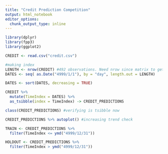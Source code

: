 ```yaml
---
title: "Credit Prediction Competition"
output: html_notebook
editor_options: 
  chunk_output_type: inline
---
```


```r
library(dplyr)
library(fpp3)
library(ggplot2)
```

```r
CREDIT <- read.csv("credit.csv")

#making index
LENGTH <- nrow(CREDIT) #492 observations. Need nrow since matrix to get 492 
DATES <- seq( as.Date("4999/1/1"), by = "day", length.out = LENGTH) 

DATES <- sort(DATES, decreasing = TRUE)

CREDIT %>% 
  mutate(TimeIndex = DATES) %>% 
  as_tsibble(index = TimeIndex) -> CREDIT_PREDICTIONS

class(CREDIT_PREDICTIONS) #verifying is tsibble now

CREDIT_PREDICTIONS %>% autoplot() #increasing trend check
```

```r
TRAIN <- CREDIT_PREDICTIONS %>% 
  filter(TimeIndex <= ymd("4999/12/31"))

HOLDOUT <- CREDIT_PREDICTIONS %>% 
  filter(TimeIndex > ymd("4999/12/31"))
```



